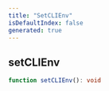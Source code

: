 ```yaml
---
title: "SetCLIEnv"
isDefaultIndex: false
generated: true
---
```



<!-- This file was generated from the CommandKit source. Do not modify. Instead, re-run the "docgen" script -->


## setCLIEnv

<GenerationInfo sourceFile="packages/commandkit/src/cli/env.ts" sourceLine="31" packageName="commandkit" />



```ts title="Signature"
function setCLIEnv(): void
```
